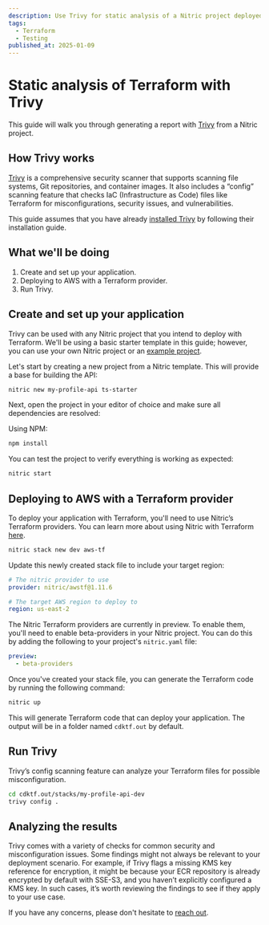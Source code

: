 ```yaml
---
description: Use Trivy for static analysis of a Nitric project deployed with Terraform
tags:
  - Terraform
  - Testing
published_at: 2025-01-09
---
```


# Static analysis of Terraform with Trivy

This guide will walk you through generating a report with [Trivy](https://aquasecurity.github.io/trivy/) from a Nitric project.

## How Trivy works

[Trivy](https://aquasecurity.github.io/trivy/) is a comprehensive security scanner that supports scanning file systems, Git repositories, and container images. It also includes a “config” scanning feature that checks IaC (Infrastructure as Code) files like Terraform for misconfigurations, security issues, and vulnerabilities.

This guide assumes that you have already [installed Trivy](https://aquasecurity.github.io/trivy/v0.35/getting-started/installation/) by following their installation guide.

## What we'll be doing

1. Create and set up your application.
2. Deploying to AWS with a Terraform provider.
3. Run Trivy.

## Create and set up your application

Trivy can be used with any Nitric project that you intend to deploy with Terraform. We'll be using a basic starter template in this guide; however, you can use your own Nitric project or an [example project](https://github.com/nitrictech/examples).

Let's start by creating a new project from a Nitric template. This will provide a base for building the API:

```bash
nitric new my-profile-api ts-starter
```

Next, open the project in your editor of choice and make sure all dependencies are resolved:

Using NPM:

```bash
npm install
```

You can test the project to verify everything is working as expected:

```bash
nitric start
```

## Deploying to AWS with a Terraform provider

To deploy your application with Terraform, you'll need to use Nitric’s Terraform providers. You can learn more about using Nitric with Terraform [here](/providers/terraform).

```bash
nitric stack new dev aws-tf
```

Update this newly created stack file to include your target region:

```yaml title:nitric.dev.yaml
# The nitric provider to use
provider: nitric/awstf@1.11.6

# The target AWS region to deploy to
region: us-east-2
```

The Nitric Terraform providers are currently in preview. To enable them, you'll need to enable beta-providers in your Nitric project. You can do this by adding the following to your project's `nitric.yaml` file:

```yaml title=nitric.yaml
preview:
  - beta-providers
```

Once you've created your stack file, you can generate the Terraform code by running the following command:

```bash
nitric up
```

This will generate Terraform code that can deploy your application. The output will be in a folder named `cdktf.out` by default.

## Run Trivy

Trivy’s config scanning feature can analyze your Terraform files for possible misconfiguration.

```bash
cd cdktf.out/stacks/my-profile-api-dev
trivy config .
```

## Analyzing the results

Trivy comes with a variety of checks for common security and misconfiguration issues. Some findings might not always be relevant to your deployment scenario. For example, if Trivy flags a missing KMS key reference for encryption, it might be because your ECR repository is already encrypted by default with SSE-S3, and you haven’t explicitly configured a KMS key. In such cases, it’s worth reviewing the findings to see if they apply to your use case.

If you have any concerns, please don't hesitate to [reach out](https://discord.com/invite/Webemece5C).
